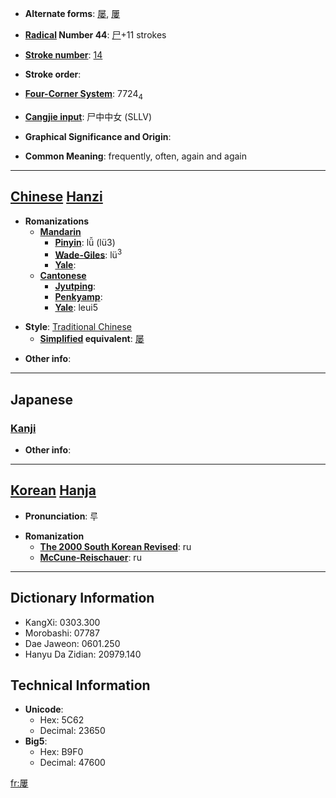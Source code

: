 * '''Alternate forms''': [[屡]], [[屢]]

* '''[[Wiktionary:Chinese radical index| Radical]] Number 44''': [[Wiktionary:Chinese radical index 尸|尸]]+11 strokes

* '''[[Wiktionary:Chinese total strokes index|Stroke number]]''': [[Wiktionary:Chinese total strokes index 14|14]]

* '''Stroke order''': 

* '''[[Wiktionary:Chinese four corner index|Four-Corner System]]''': 7724<sub>4</sub>

* '''[[Wiktionary:Chinese Cangjie index|Cangjie input]]''': 尸中中女 (SLLV)

* '''Graphical Significance and Origin''': 

* '''Common Meaning''': frequently, often, again and again

----

== [[Chinese]] [[Hanzi]] ==

* '''Romanizations'''
** '''[[Mandarin]]'''
*** '''[[Pinyin]]''': lǚ (lü3)
*** '''[[Wade-Giles]]''': lü<sup>3</sup>
*** '''[[Yale]]''': 
** '''[[Cantonese]]'''
*** '''[[Jyutping]]''':
*** '''[[Penkyamp]]''': 
*** '''[[Yale]]''': leui5

* '''Style''': [[Traditional Chinese]] 
** '''[[Simplified Chinese|Simplified]] equivalent''': [[屡]]

* '''Other info''': 

----

==Japanese==
===[[Kanji]]===
{{kanji|on readings=[[る]] (ru)|kun readings=[[しばしば]] (shibashiba)}}

* '''Other info''':  

----

== [[Korean]] [[Hanja]] ==

* '''Pronunciation''': 루

* '''Romanization'''
** '''[[The 2000 South Korean Revised Romanization|The 2000 South Korean Revised]]''': ru
** '''[[McCune-Reischauer]]''': ru

----

== Dictionary Information ==

* KangXi: 0303.300
* Morobashi: 07787
* Dae Jaweon: 0601.250
* Hanyu Da Zidian: 20979.140

== Technical Information ==

* '''Unicode''':
** Hex: 5C62
** Decimal: 23650
* '''Big5''':
** Hex: B9F0
** Decimal: 47600

[[fr:屢]]